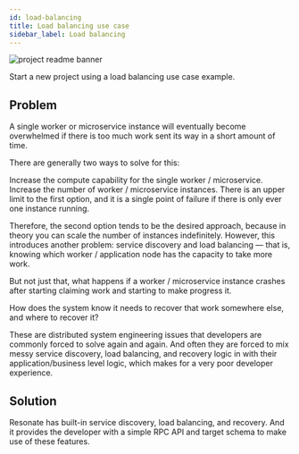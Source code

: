 ```yaml
---
id: load-balancing
title: Load balancing use case
sidebar_label: Load balancing
---
```


![project readme banner](/img/echo-load-balancing-banner.png)

Start a new project using a load balancing use case example.


<CloneRepoGrid>
  <CloneRepoCard
    sdk="Python SDK"
    description="Load balancing use case project example"
    link="https://github.com/resonatehq-examples/example-load-balancing-py"
  />
  <CloneRepoCard
    sdk="TypeScript SDK"
    description="Load balancing use case project example"
    link="https://github.com/resonatehq-examples/example-load-balancing-ts"
  />
</CloneRepoGrid>

## Problem

A single worker or microservice instance will eventually become overwhelmed if there is too much work sent its way in a short amount of time.

There are generally two ways to solve for this:

Increase the compute capability for the single worker / microservice.
Increase the number of worker / microservice instances.
There is an upper limit to the first option, and it is a single point of failure if there is only ever one instance running.

Therefore, the second option tends to be the desired approach, because in theory you can scale the number of instances indefinitely. However, this introduces another problem: service discovery and load balancing — that is, knowing which worker / application node has the capacity to take more work.

But not just that, what happens if a worker / microservice instance crashes after starting claiming work and starting to make progress it.

How does the system know it needs to recover that work somewhere else, and where to recover it?

These are distributed system engineering issues that developers are commonly forced to solve again and again. And often they are forced to mix messy service discovery, load balancing, and recovery logic in with their application/business level logic, which makes for a very poor developer experience.

## Solution

Resonate has built-in service discovery, load balancing, and recovery. And it provides the developer with a simple RPC API and target schema to make use of these features.
